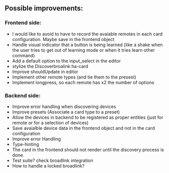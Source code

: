 ## Possible improvements:

### Frontend side:
 - I would like to avoid to have to record the avaiable remotes in each card configuration. Maybe save in the frontend object
 - Handle visual indicator that a button is being learned (like a shake when the user tries to get out of learning mode or when it tries learn other command)
 - Add a default option to the input_select in the editor
 - stylize the Discoverbroalink ha-card
 - Improve shouldUpdate in editor
 - Implement other remote types (and tie them to the presest)
 - Implement longpress, so each remote has x2 the number of options

### Backend side:
 - Improve error handling when discovering devices
 - Improve presets (Associate a card type to a preset)
 - Allow the devices in backend to be registered as proper entities (just for remote or for a selection of devices)
 - Save avaialble device data in the frontend object and not in the card configuration
 - Improve error Handling
 - Type-hinting
 - The card in the frontend should not render until the discovery process is done.
 - Test suite? check broadlink integration
 - How to handle a locked broadlink?